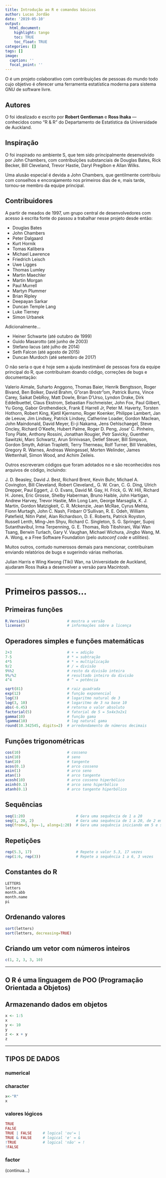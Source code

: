 ```yaml
---
title: Introdução ao R e comandos básicos
author: Lucas Jordão
date: '2019-05-10'
output: 
  html_document:
    highlight: tango
    toc: TRUE
    toc_float: TRUE
categories: []
tags: []
image:
  caption: ''
  focal_point: ''
---
```


O <i class="fab fa-r-project" style="color:blue"></i> é um projeto colaborativo com contribuições de pessoas do mundo todo cujo objetivo é oferecer uma ferramenta estatística moderna para sistema GNU de software livre.

## Autores

O <i class="fab fa-r-project" style="color:blue"></i> foi idealizado e escrito por **Robert Gentleman** e **Ross Ihaka** — conhecidos como "R & R" do Departamento de Estatística da Universidade de Auckland.

## Inspiração

O <i class="fab fa-r-project" style="color:blue"></i> foi inspirado no ambiente S, que tem sido principalmente desenvolvido por John Chambers, com contribuições substanciais de Douglas Bates, Rick Becker, Bill Cleveland, Trevor Hastie, Daryl Pregibon e Allan Wilks.

Uma alusão especial é devida a John Chambers, que gentilmente contribuiu com conselhos e encorajamento nos primeiros dias de <i class="fab fa-r-project" style="color:blue"></i> e, mais tarde, tornou-se membro da equipe principal.


## Contribuidores

A partir de meados de 1997, um grupo central de desenvolvedores com acesso à escrita fonte do <i class="fab fa-r-project" style="color:blue"></i> passou a trabalhar nesse projeto desde então:

- Douglas Bates  
- John Chambers  
- Peter Dalgaard  
- Kurt Hornik  
- Tomas Kalibera  
- Michael Lawrence  
- Friedrich Leisch  
- Uwe Ligges  
- Thomas Lumley  
- Martin Maechler  
- Martin Morgan  
- Paul Murrell  
- Martyn Plummer  
- Brian Ripley  
- Deepayan Sarkar  
- Duncan Temple Lang  
- Luke Tierney  
- Simon Urbanek  

Adicionalmente...  

- Heiner Schwarte (até outubro de 1999)  
- Guido Masarotto (até junho de 2003)  
- Stefano Iacus (até julho de 2014)  
- Seth Falcon (até agosto de 2015)  
- Duncan Murdoch (até setembro de 2017)  

O <i class="fab fa-r-project" style="color:blue"></i> não seria o que é hoje sem a ajuda inestimável de pessoas fora da equipe principal do R, que contribuíram doando código, correções de bugs e documentação:

Valerio Aimale, Suharto Anggono, Thomas Baier, Henrik Bengtsson, Roger Bivand,
Ben Bolker, David Brahm, G"oran Brostr"om, Patrick Burns, Vince Carey,
Saikat DebRoy, Matt Dowle, Brian D'Urso, Lyndon Drake, Dirk Eddelbuettel,
Claus Ekstrom, Sebastian Fischmeister, John Fox, Paul Gilbert,
Yu Gong, Gabor Grothendieck, Frank E Harrell Jr, Peter M. Haverty,
Torsten Hothorn, Robert King, Kjetil Kjernsmo, Roger Koenker, Philippe Lambert,
Jan de Leeuw, Jim Lindsey, Patrick Lindsey, Catherine Loader,
Gordon Maclean, John Maindonald, David Meyer, Ei-ji Nakama,
Jens Oehlschaegel, Steve Oncley, Richard O'Keefe, Hubert Palme,
Roger D. Peng, Jose' C. Pinheiro, Tony Plate, Anthony Rossini,
Jonathan Rougier, Petr Savicky, Guenther Sawitzki, Marc Schwartz,
Arun Srinivasan, Detlef Steuer, Bill Simpson, Gordon Smyth, Adrian Trapletti,
Terry Therneau, Rolf Turner, Bill Venables, Gregory R. Warnes,
Andreas Weingessel, Morten Welinder, James Wettenhall, Simon Wood, and
Achim Zeileis.

Outros escreveram códigos que foram adotados no <i class="fab fa-r-project" style="color:blue"></i> e são reconhecidos nos arquivos de código, incluindo:

J. D. Beasley, David J. Best, Richard Brent, Kevin Buhr, Michael
A. Covington, Bill Cleveland, Robert Cleveland,, G. W. Cran,
C. G. Ding, Ulrich Drepper, Paul Eggert, J. O. Evans, David M. Gay,
H. Frick, G. W. Hill, Richard H. Jones, Eric Grosse, Shelby Haberman,
Bruno Haible, John Hartigan, Andrew Harvey, Trevor Hastie, Min Long
Lam, George Marsaglia, K. J. Martin, Gordon Matzigkeit,
C. R. Mckenzie, Jean McRae, Cyrus Mehta, Fionn Murtagh, John C. Nash,
Finbarr O'Sullivan, R. E. Odeh, William Patefield, Nitin Patel, Alan
Richardson, D. E. Roberts, Patrick Royston, Russell Lenth, Ming-Jen
Shyu, Richard C. Singleton, S. G. Springer, Supoj Sutanthavibul, Irma
Terpenning, G. E. Thomas, Rob Tibshirani, Wai Wan Tsang, Berwin
Turlach, Gary V. Vaughan, Michael Wichura, Jingbo Wang, M. A. Wong,
e a Free Software Foundation (pelo *autoconf code* e *utilities*).

Muitos outros, contudo numerosos demais para mencionar, contribuíram enviando relatórios de bugs e sugerindo várias melhorias.

Julian Harris e Wing Kwong (Tiki) Wan, na Universidade de
Auckland, ajudaram Ross Ihaka a desenvolver a versão para Macintosh.

---

# Primeiros passos...

## Primeiras funções

```r
R.Version()                 # mostra a versão
license()                   # informações sobre a licença
```

## Operadores simples e funções matemáticas
```r
2+3                         # + = adição
7-5                         # * = subtração
4*5                         # * = multiplicação
9/2                         # / = divisão
9%%2                        # resto da divisão inteira
9%/%2                       # resultado inteiro da divisão
4^4                         # ^ = potência

sqrt(81)                    # raiz quadrada
exp(12)                     # função exponencial
log(3)                      # logaritmo natural de 3
log(3, 10)                  # logaritmo de 3 na base 10
abs(-6.45)                  # retorna o valor absoluto
factorial(5)                # fatorial de 5 = 5x4x3x2x1
gamma(10)                   # função gama
lgamma(10)                  # log natural gama
round(10.342545, digits=2)  # arredondamento de números decimais
```

## Funções trigonométricas
```r
cos(10)                     # cosseno
sin(10)                     # seno
tan(10)                     # tangente
acos(0.1)                   # arco cosseno
asin(1)                     # arco seno
atan(1)                     # arco tangente
acosh(10)                   # arco cosseno hiperbólico
asinh(0.1)                  # arco seno hiperbólico
atanh(0.1)                  # arco tangente hiperbólico
```


## Sequências
```r
seq(1:20)                       # Gera uma sequência de 1 a 20
seq(1, 20, 2)                   # Gera uma sequência de 1 a 20, de 2 em 2
seq(from=5, by=-1, along=1:20)  # Gera uma sequência iniciando em 5 e subtraindo -1, 20 vezes
```

## Repetições
```r
rep(5.3, 17)                    # Repete o valor 5.3, 17 vezes
rep(1:6, rep(3))                # Repete a sequência 1 a 6, 3 vezes
```

## Constantes do R
```r
LETTERS
letters
month.abb
month.name
pi
```

## Ordenando valores
```r
sort(letters)
sort(letters, decreasing=TRUE)
```

## Criando um vetor com números inteiros
```r
c(1, 2, 3, 3, 10)
```

---

## **O R é uma linguagem de POO (Programação Orientada a Objetos)**

## Armazenando dados em objetos
```r
x <- 1:5
x
y <- 10
y
z <- x + y
z
```

---

## TIPOS DE DADOS

### numerical


### character
```r
x<-"R"
x
```

### valores lógicos
```r
TRUE
FALSE
TRUE | FALSE     # logical 'ou'= |
TRUE & FALSE     # logical 'e' = &
!TRUE            # logical 'não' = !
!FALSE
```

### factor

(continua...)